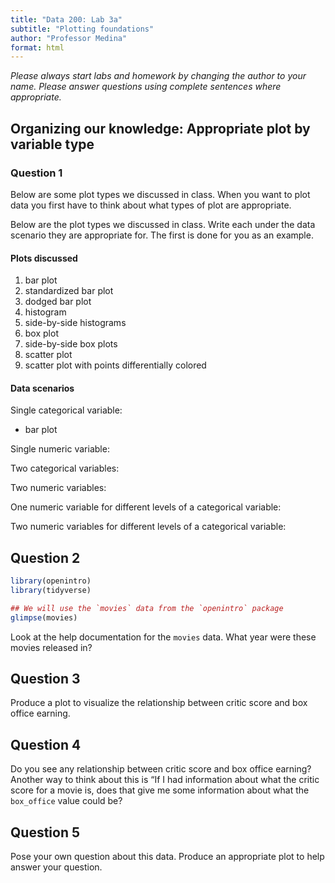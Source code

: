 ```yaml
---
title: "Data 200: Lab 3a"
subtitle: "Plotting foundations"
author: "Professor Medina"
format: html
---
```


*Please always start labs and homework by changing the author to your name. Please answer questions using complete sentences where appropriate.*

## Organizing our knowledge: Appropriate plot by variable type

### Question 1

Below are some plot types we discussed in class.
When you want to plot data you first have to think about what types of plot are appropriate.

Below are the plot types we discussed in class. 
Write each under the data scenario they are appropriate for.
The first is done for you as an example.

#### Plots discussed

1. bar plot
2. standardized bar plot
3. dodged bar plot
4. histogram
5. side-by-side histograms
6. box plot
7. side-by-side box plots
8. scatter plot
9. scatter plot with points differentially colored

#### Data scenarios

Single categorical variable:

- bar plot

Single numeric variable:

Two categorical variables:

Two numeric variables:

One numeric variable for different levels of a categorical variable:

Two numeric variables for different levels of a categorical variable:


## Question 2

```r
library(openintro)
library(tidyverse)

## We will use the `movies` data from the `openintro` package
glimpse(movies)
```

Look at the help documentation for the `movies` data. What year were these movies released in?


## Question 3

Produce a plot to visualize the relationship between critic score and box office earning.


## Question 4

Do you see any relationship between critic score and box office earning? Another way to think about this is "If I had information about what the critic score for a movie is, does that give me some information about what the `box_office` value could be?


## Question 5

Pose your own question about this data. Produce an appropriate plot to help answer your question.


